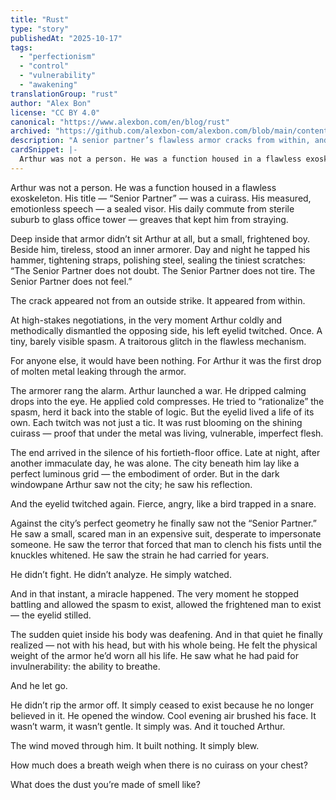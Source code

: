 ```yaml
---
title: "Rust"
type: "story"
publishedAt: "2025-10-17"
tags:
  - "perfectionism"
  - "control"
  - "vulnerability"
  - "awakening"
translationGroup: "rust"
author: "Alex Bon"
license: "CC BY 4.0"
canonical: "https://www.alexbon.com/en/blog/rust"
archived: "https://github.com/alexbon-com/alexbon.com/blob/main/content/en/stories/rust.mdx"
description: "A senior partner’s flawless armor cracks from within, and a stubborn eye twitch shows the frightened human he tried to seal away."
cardSnippet: |-
  Arthur was not a person. He was a function housed in a flawless exoskeleton. His title — “Senior Partner” — was a cuirass. His measured, emotionless speech — a sealed visor. His daily commute from sterile suburb to glass tower — greaves that kept him marching in line. Deep inside that armor sat not Arthur, but a small, frightened boy.
---
```


Arthur was not a person. He was a function housed in a flawless exoskeleton. His title — “Senior Partner” — was a cuirass. His measured, emotionless speech — a sealed visor. His daily commute from sterile suburb to glass office tower — greaves that kept him from straying.

Deep inside that armor didn’t sit Arthur at all, but a small, frightened boy. Beside him, tireless, stood an inner armorer. Day and night he tapped his hammer, tightening straps, polishing steel, sealing the tiniest scratches: “The Senior Partner does not doubt. The Senior Partner does not tire. The Senior Partner does not feel.”

The crack appeared not from an outside strike. It appeared from within.

At high-stakes negotiations, in the very moment Arthur coldly and methodically dismantled the opposing side, his left eyelid twitched. Once. A tiny, barely visible spasm. A traitorous glitch in the flawless mechanism.

For anyone else, it would have been nothing. For Arthur it was the first drop of molten metal leaking through the armor.

The armorer rang the alarm. Arthur launched a war. He dripped calming drops into the eye. He applied cold compresses. He tried to “rationalize” the spasm, herd it back into the stable of logic. But the eyelid lived a life of its own. Each twitch was not just a tic. It was rust blooming on the shining cuirass — proof that under the metal was living, vulnerable, imperfect flesh.

The end arrived in the silence of his fortieth-floor office. Late at night, after another immaculate day, he was alone. The city beneath him lay like a perfect luminous grid — the embodiment of order. But in the dark windowpane Arthur saw not the city; he saw his reflection.

And the eyelid twitched again. Fierce, angry, like a bird trapped in a snare.

Against the city’s perfect geometry he finally saw not the “Senior Partner.” He saw a small, scared man in an expensive suit, desperate to impersonate someone. He saw the terror that forced that man to clench his fists until the knuckles whitened. He saw the strain he had carried for years.

He didn’t fight. He didn’t analyze. He simply watched.

And in that instant, a miracle happened. The very moment he stopped battling and allowed the spasm to exist, allowed the frightened man to exist — the eyelid stilled.

The sudden quiet inside his body was deafening. And in that quiet he finally realized — not with his head, but with his whole being. He felt the physical weight of the armor he’d worn all his life. He saw what he had paid for invulnerability: the ability to breathe.

And he let go.

He didn’t rip the armor off. It simply ceased to exist because he no longer believed in it. He opened the window. Cool evening air brushed his face. It wasn’t warm, it wasn’t gentle. It simply was. And it touched Arthur.

The wind moved through him. It built nothing. It simply blew.

How much does a breath weigh when there is no cuirass on your chest?

What does the dust you’re made of smell like?
